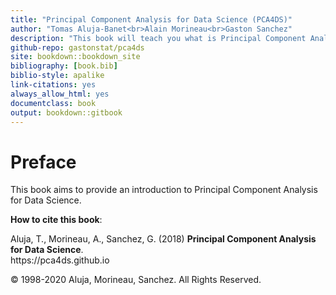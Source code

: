 ```yaml
--- 
title: "Principal Component Analysis for Data Science (PCA4DS)"
author: "Tomas Aluja-Banet<br>Alain Morineau<br>Gaston Sanchez"
description: "This book will teach you what is Principal Component Analysis and how you can use it for a variety of data analysis purposes: description, exploration, visualization, pre-modeling, dimension reduction, and data compression."
github-repo: gastonstat/pca4ds
site: bookdown::bookdown_site
bibliography: [book.bib]
biblio-style: apalike
link-citations: yes
always_allow_html: yes
documentclass: book
output: bookdown::gitbook
---
```


# Preface {-}


This book aims to provide an introduction to Principal Component Analysis for
Data Science.

__How to cite this book__: 

Aluja, T., Morineau, A., Sanchez, G. (2018) __Principal Component Analysis for Data Science__. <br>
https://pca4ds.github.io

© 1998-2020 Aluja, Morineau, Sanchez. All Rights Reserved.